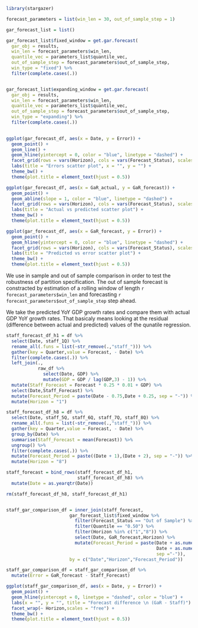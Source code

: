 
```r

library(stargazer)

```


```r

forecast_parameters = list(win_len = 30, out_of_sample_step = 1)

```


```r

gar_forecast_list = list()

gar_forecast_list$fixed_window = get.gar.forecast(
  gar_obj = results,
  win_len = forecast_parameters$win_len,
  quantile_vec = parameters_list$quantile_vec,
  out_of_sample_step = forecast_parameters$out_of_sample_step,
  win_type = "fixed") %>% 
  filter(complete.cases(.))


gar_forecast_list$expanding_window = get.gar.forecast(
  gar_obj = results,
  win_len = forecast_parameters$win_len,
  quantile_vec = parameters_list$quantile_vec,
  out_of_sample_step = forecast_parameters$out_of_sample_step,
  win_type = "expanding") %>% 
  filter(complete.cases(.))
  

```

\section{Residuals analysis}

```r

ggplot(gar_forecast_df, aes(x = Date, y = Error)) + 
  geom_point() + 
  geom_line() + 
  geom_hline(yintercept = 0, color = "blue", linetype = "dashed") + 
  facet_grid(rows = vars(Horizon), cols = vars(Forecast_Status), scales = "free") + 
  labs(title = "Errors scatter plot", x = "", y = "") + 
  theme_bw() + 
  theme(plot.title = element_text(hjust = 0.5))

```


```r

ggplot(gar_forecast_df, aes(x = GaR_actual, y = GaR_forecast)) + 
  geom_point() + 
  geom_abline(slope = 1, color = "blue", linetype = "dashed") + 
  facet_grid(rows = vars(Horizon), cols = vars(Forecast_Status), scales = "free") + 
  labs(title = "Actual vs predicted scatter plot") + 
  theme_bw() + 
  theme(plot.title = element_text(hjust = 0.5))


```


```r

ggplot(gar_forecast_df, aes(x = GaR_forecast, y = Error)) + 
  geom_point() + 
  geom_hline(yintercept = 0, color = "blue", linetype = "dashed") +
  facet_grid(rows = vars(Horizon), cols = vars(Forecast_Status), scales = "free") + 
  labs(title = "Predicted vs error scatter plot") + 
  theme_bw() + 
  theme(plot.title = element_text(hjust = 0.5))


```


\subsection{Forecast accuracy}

We use in sample and out of sample comparison in order to test the robustness of partition
specification. The out of sample forecast is constracted by estimation of a rolling window of length
`r forecast_parameters$win_len` and forecasting `r forecast_parameters$out_of_sample_step` step ahead.

\subsection{Comparison to actual GDP}

We take the predicted YoY GDP growth rates and compare them with actual
GDP YoY growth rates. That basicaly means looking at the residual
(difference between actual and predicted) values of the qunatile regression.

\section{Comparison to staff forecast}

```r

staff_forecast_df_h1 = df %>% 
  select(Date, staff_1Q) %>% 
  rename_all(.funs = list(~str_remove(.,"staff_"))) %>% 
  gather(key = Quarter,value = Forecast, - Date) %>% 
  filter(complete.cases(.)) %>% 
  left_join(.,
            raw_df %>% 
              select(Date, GDP) %>% 
              mutate(GDP = GDP / lag(GDP,3) - 1)) %>% 
  mutate(Staff_Forecast = Forecast * 0.25 * 0.01 + GDP) %>% 
  select(Date,Staff_Forecast) %>% 
  mutate(Forecast_Period = paste(Date - 0.75,Date + 0.25, sep = "-")) %>% 
  mutate(Horizon = "1")

staff_forecast_df_h8 = df %>% 
  select(Date, staff_5Q, staff_6Q, staff_7Q, staff_8Q) %>% 
  rename_all(.funs = list(~str_remove(.,"staff_"))) %>% 
  gather(key = Quarter,value = Forecast, - Date) %>% 
  group_by(Date) %>% 
  summarise(Staff_Forecast = mean(Forecast)) %>% 
  ungroup() %>% 
  filter(complete.cases(.)) %>% 
  mutate(Forecast_Period = paste((Date + 1),(Date + 2), sep = "-")) %>% 
  mutate(Horizon = "8")

staff_forecast = bind_rows(staff_forecast_df_h1,
                           staff_forecast_df_h8) %>% 
  mutate(Date = as.yearqtr(Date))

rm(staff_forecast_df_h8, staff_forecast_df_h1)



```



```r

staff_gar_comparison_df = inner_join(staff_forecast,
                        gar_forecast_list$fixed_window %>% 
                          filter(Forecast_Status == "Out of Sample") %>% 
                          filter(Quantile == "0.50") %>% 
                          filter(Horizon %in% c("1","8")) %>% 
                          select(Date, GaR_forecast,Horizon) %>% 
                          mutate(Forecast_Period = paste(Date + as.numeric(Horizon) * 0.25 - 1,
                                                         Date + as.numeric(Horizon) * 0.25,
                                                         sep ="-")),
                        by = c("Date","Horizon","Forecast_Period"))

staff_gar_comparison_df = staff_gar_comparison_df %>% 
  mutate(Error = GaR_forecast - Staff_Forecast)

```

```r

ggplot(staff_gar_comparison_df, aes(x = Date, y = Error)) + 
  geom_point() + 
  geom_hline(yintercept = 0, linetype = "dashed", color = "blue") + 
  labs(x = "", y = "", title = "Forecast difference \n (GaR - Staff)") + 
  facet_wrap(~ Horizon,scales = "free") + 
  theme_bw() + 
  theme(plot.title = element_text(hjust = 0.5))

```

